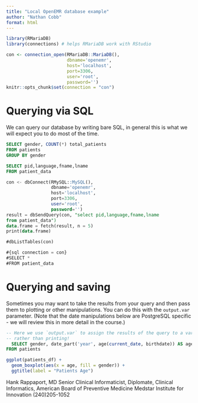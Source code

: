 ```yaml
---
title: "Local OpenEMR database example"
author: "Nathan Cobb"
format: html
---
```



```r
library(RMariaDB)
library(connections) # helps RMariaDB work with RStudio

con <- connection_open(RMariaDB::MariaDB(),
                       dbname='openemr',
                       host='localhost',
                       port=3306,
                       user='root',
                       password='')
knitr::opts_chunk$set(connection = "con")
```

# Querying via SQL

We can query our database by writing bare SQL, in general this is what we will expect you to do most of the time.

```sql
SELECT gender, COUNT(*) total_patients
FROM patients
GROUP BY gender
```

```sql
SELECT pid,language,fname,lname
FROM patient_data
```

```sql
con <- dbConnect(RMySQL::MySQL(),
                 dbname='openemr',
                 host='localhost',
                 port=3306,
                 user='root',
                 password='')
result = dbSendQuery(con, "select pid,language,fname,lname
from patient_data")
data.frame = fetch(result, n = 5)
print(data.frame)

#dbListTables(con)

#{sql connection = con}
#SELECT *
#FROM patient_data
```

# Querying and saving

Sometimes you may want to take the results from your query and then pass them to plotting or other manipulations. You can do this with the `output.var` parameter. (Note that the date manipulations below are PostgreSQL specific - we will review this in more detail in the course.)

```sql
-- Here we use `output.var` to assign the results of the query to a variable
-- rather than printing!
  SELECT gender, date_part('year', age(current_date, birthdate)) AS age
FROM patients
```

```r
ggplot(patients_df) +
  geom_boxplot(aes(x = age, fill = gender)) +
  ggtitle(label = "Patients Age")
```

Hank Rappaport, MD
Senior Clinical Informaticist,
Diplomate, Clinical Informatics, American Board of Preventive Medicine
Medstar Institute for Innovation
(240)205-1052
